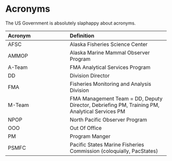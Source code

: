 # Acronyms {#sec-acronyms}

The US Government is absolutely slaphappy about acronyms.

|**Acronym**|**Definition**|
|:------|:----------|
|AFSC|Alaska Fisheries Science Center|
|AMMOP|Alaska Marine Mammal Observer Program|
|A-Team|FMA Analytical Services Program|
|DD|Division Director|
|FMA|Fisheries Monitoring and Analysis Division|
|M-Team|FMA Management Team = DD, Deputy Director, Debriefing PM, Training PM, Analytical Services PM|
|NPOP|North Pacific Observer Program|
|OOO|Out Of Office|
|PM|Program Manger|
|PSMFC|Pacific States Marine Fisheries Commission (coloquially, PacStates)|



